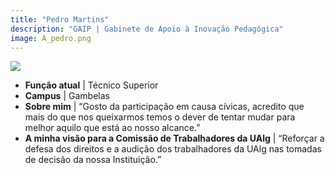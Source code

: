 ```yaml
---
title: "Pedro Martins"
description: "GAIP | Gabinete de Apoio à Inovação Pedagógica"
image: A_pedro.png
---
```


![](A_pedro.png)

-   **Função atual** | Técnico Superior
-   **Campus** | Gambelas
-   **Sobre mim** | "Gosto da participação em causa cívicas, acredito que mais do que nos queixarmos temos o dever de tentar mudar para melhor aquilo que está ao nosso alcance."
-   **A minha visão para a Comissão de Trabalhadores da UAlg** | "Reforçar a defesa dos direitos e a audição dos trabalhadores da UAlg nas tomadas de decisão da nossa Instituição."

